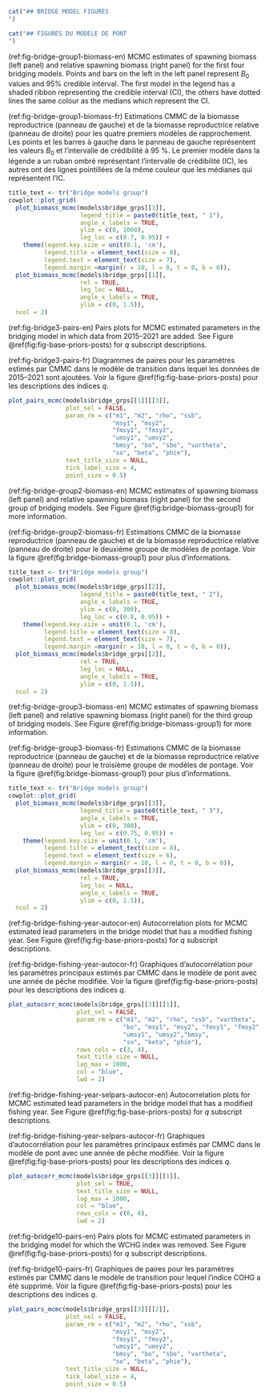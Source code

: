 ```r
cat("## BRIDGE MODEL FIGURES
")
```

```r
cat("## FIGURES DU MODÈLE DE PONT
")
```

(ref:fig-bridge-group1-biomass-en) MCMC estimates of spawning biomass (left panel) and relative spawning biomass (right panel) for the first four bridging models. Points and bars on the left in the left panel represent $B_0$ values and 95% credible interval. The first model in the legend has a shaded ribbon representing the credible interval (CI), the others have dotted lines the same colour as the medians which represent the CI.

(ref:fig-bridge-group1-biomass-fr) Estimations CMMC de la biomasse reproductrice (panneau de gauche) et de la biomasse reproductrice relative (panneau de droite) pour les quatre premiers modèles de rapprochement. Les points et les barres à gauche dans le panneau de gauche représentent les valeurs $B_0$ et l'intervalle de crédibilité à 95 %. Le premier modèle dans la légende a un ruban ombré représentant l'intervalle de crédibilité (IC), les autres ont des lignes pointillées de la même couleur que les médianes qui représentent l'IC.

```r

title_text <- tr("Bridge models group")
cowplot::plot_grid(
  plot_biomass_mcmc(models$bridge_grps[[1]],
                    legend_title = paste0(title_text, " 1"),
                    angle_x_labels = TRUE,
                    ylim = c(0, 1000),
                    leg_loc = c(0.7, 0.95)) +
    theme(legend.key.size = unit(0.1, 'cm'),
          legend.title = element_text(size = 8),
          legend.text = element_text(size = 7),
          legend.margin =margin(r = 10, l = 0, t = 0, b = 0)),
  plot_biomass_mcmc(models$bridge_grps[[1]],
                    rel = TRUE,
                    leg_loc = NULL,
                    angle_x_labels = TRUE,
                    ylim = c(0, 1.5)),
  ncol = 2)

```

(ref:fig-bridge3-pairs-en) Pairs plots for MCMC estimated parameters in the bridging model in which data from 2015--2021 are added. See Figure \@ref(fig:fig-base-priors-posts) for $q$ subscript descriptions.

(ref:fig-bridge3-pairs-fr) Diagrammes de paires pour les paramètres estimés par CMMC dans le modèle de transition dans lequel les données de 2015--2021 sont ajoutées. Voir la figure \@ref(fig:fig-base-priors-posts) pour les descriptions des indices $q$.

```r
plot_pairs_mcmc(models$bridge_grps[[1]][[3]],
                plot_sel = FALSE,
                param_rm = c("m1", "m2", "rho", "ssb",
                             "msy1", "msy2",
                             "fmsy1", "fmsy2",
                             "umsy1", "umsy2",
                             "bmsy", "bo", "sbo", "vartheta",
                             "so", "beta", "phie"),
                text_title_size = NULL,
                tick_label_size = 4,
                point_size = 0.5)
```

(ref:fig-bridge-group2-biomass-en) MCMC estimates of spawning biomass (left panel) and relative spawning biomass (right panel) for the second group of bridging models. See Figure \@ref(fig:bridge-biomass-group1) for more information.

(ref:fig-bridge-group2-biomass-fr) Estimations CMMC de la biomasse reproductrice (panneau de gauche) et de la biomasse reproductrice relative (panneau de droite) pour le deuxième groupe de modèles de pontage. Voir la figure \@ref(fig:bridge-biomass-group1) pour plus d'informations.

```r

title_text <- tr("Bridge models group")
cowplot::plot_grid(
  plot_biomass_mcmc(models$bridge_grps[[2]],
                    legend_title = paste0(title_text, " 2"),
                    angle_x_labels = TRUE,
                    ylim = c(0, 300),
                    leg_loc = c(0.8, 0.95)) +
    theme(legend.key.size = unit(0.1, 'cm'),
          legend.title = element_text(size = 8),
          legend.text = element_text(size = 7),
          legend.margin =margin(r = 10, l = 0, t = 0, b = 0)),
  plot_biomass_mcmc(models$bridge_grps[[2]],
                    rel = TRUE,
                    leg_loc = NULL,
                    angle_x_labels = TRUE,
                    ylim = c(0, 1.5)),
  ncol = 2)

```

<!-- (ref:fig-bridge-group1-index-en) MCMC fits to the indices of abundance for the first group of bridging models. -->

<!-- (ref:fig-bridge-group1-index-fr) French caption here -->

<!-- ```{r bridge-index-group1, fig.cap = ifelse(fr(), "(ref:fig-bridge-group1-index-fr)", "(ref:fig-bridge-group1-index-en)"), out.width = "100%"} -->
<!-- plot_index_mcmc(models$bridge_grps[[1]], -->
<!--                 type = "fits", -->
<!--                 surv_index = survey_index, -->
<!--                 leg_loc = "facet", -->
<!--                 text_title_size = NULL) -->
<!-- ``` -->

(ref:fig-bridge-group3-biomass-en) MCMC estimates of spawning biomass (left panel) and relative spawning biomass (right panel) for the third group of bridging models. See Figure \@ref(fig:bridge-biomass-group1) for more information.

(ref:fig-bridge-group3-biomass-fr) Estimations CMMC de la biomasse reproductrice (panneau de gauche) et de la biomasse reproductrice relative (panneau de droite) pour le troisième groupe de modèles de pontage. Voir la figure \@ref(fig:bridge-biomass-group1) pour plus d'informations.

```r

title_text <- tr("Bridge models group")
cowplot::plot_grid(
  plot_biomass_mcmc(models$bridge_grps[[3]],
                    legend_title = paste0(title_text, " 3"),
                    angle_x_labels = TRUE,
                    ylim = c(0, 300),
                    leg_loc = c(0.75, 0.95)) +
    theme(legend.key.size = unit(0.1, 'cm'),
          legend.title = element_text(size = 8),
          legend.text = element_text(size = 6),
          legend.margin = margin(r = 10, l = 0, t = 0, b = 0)),
  plot_biomass_mcmc(models$bridge_grps[[3]],
                    rel = TRUE,
                    leg_loc = NULL,
                    angle_x_labels = TRUE,
                    ylim = c(0, 1.5)),
  ncol = 2)

```

(ref:fig-bridge-fishing-year-autocor-en) Autocorrelation plots for MCMC estimated lead parameters in the bridge model that has a modified fishing year. See Figure \@ref(fig:fig-base-priors-posts) for $q$ subscript descriptions.

(ref:fig-bridge-fishing-year-autocor-fr) Graphiques d'autocorrélation pour les paramètres principaux estimés par CMMC dans le modèle de pont avec une année de pêche modifiée. Voir la figure \@ref(fig:fig-base-priors-posts) pour les descriptions des indices $q$.

```r
plot_autocorr_mcmc(models$bridge_grps[[3]][[1]],
                   plot_sel = FALSE,
                   param_rm = c("m1", "m2", "rho", "ssb", "vartheta",
                                "bo", "msy1", "msy2", "fmsy1", "fmsy2",
                                "umsy1", "umsy2","bmsy",
                                "so", "beta", "phie"),
                   rows_cols = c(3, 4),
                   text_title_size = NULL,
                   lag_max = 1000,
                   col = "blue",
                   lwd = 2)
```

(ref:fig-bridge-fishing-year-selpars-autocor-en) Autocorrelation plots for MCMC estimated lead parameters in the bridge model that has a modified fishing year. See Figure \@ref(fig:fig-base-priors-posts) for $q$ subscript descriptions.

(ref:fig-bridge-fishing-year-selpars-autocor-fr) Graphiques d'autocorrélation pour les paramètres principaux estimés par CMMC dans le modèle de pont avec une année de pêche modifiée. Voir la figure \@ref(fig:fig-base-priors-posts) pour les descriptions des indices $q$.

```r
plot_autocorr_mcmc(models$bridge_grps[[3]][[1]],
                   plot_sel = TRUE,
                   text_title_size = NULL,
                   lag_max = 1000,
                   col = "blue",
                   rows_cols = c(6, 4),
                   lwd = 2)
```

(ref:fig-bridge10-pairs-en) Pairs plots for MCMC estimated parameters in the bridging model for which the WCHG index was removed. See Figure \@ref(fig:fig-base-priors-posts) for $q$ subscript descriptions.

(ref:fig-bridge10-pairs-fr) Graphiques de paires pour les paramètres estimés par CMMC dans le modèle de transition pour lequel l'indice COHG a été supprimé. Voir la figure \@ref(fig:fig-base-priors-posts) pour les descriptions des indices $q$.

```r
plot_pairs_mcmc(models$bridge_grps[[3]][[2]],
                plot_sel = FALSE,
                param_rm = c("m1", "m2", "rho", "ssb",
                             "msy1", "msy2",
                             "fmsy1", "fmsy2",
                             "umsy1", "umsy2",
                             "bmsy", "bo", "sbo", "vartheta",
                             "so", "beta", "phie"),
                text_title_size = NULL,
                tick_label_size = 4,
                point_size = 0.5)
```

<!-- (ref:fig-bridge-index-resids) Log standardized residuals for the indices used in the first four bridge models. -->

<!-- ```{r bridge-index-resids-qcs, fig.cap = "(ref:fig-bridge-index-resid-qcs)", fig.pos = "H"} -->
<!-- legend <- cowplot::get_legend(plot_index_mcmc(models$bridge_grps[[1]], -->
<!--                                               type = "resids", -->
<!--                                               gear = 1, -->
<!--                                               surv_index = survey_index)) -->
<!-- p <- cowplot::plot_grid( -->
<!--   plot_index_mcmc(models$bridge_grps[[1]], -->
<!--                   type = "resids", -->
<!--                   gear = 1, -->
<!--                   surv_index = survey_index, -->
<!--                   leg_loc = NULL), -->
<!--   plot_index_mcmc(models$bridge_grps[[1]], -->
<!--                   type = "resids", -->
<!--                   gear = 2, -->
<!--                   surv_index = survey_index, -->
<!--                   leg_loc = NULL), -->
<!--   plot_index_mcmc(models$bridge_grps[[1]], -->
<!--                   type = "resids", -->
<!--                   gear = 3, -->
<!--                   surv_index = survey_index, -->
<!--                   leg_loc = NULL), -->
<!--   plot_index_mcmc(models$bridge_grps[[1]], -->
<!--                   type = "resids", -->
<!--                   gear = 4, -->
<!--                   surv_index = survey_index, -->
<!--                   leg_loc = NULL), -->
<!--   plot_index_mcmc(models$bridge_grps[[1]], -->
<!--                   type = "resids", -->
<!--                   gear = 5, -->
<!--                   surv_index = survey_index, -->
<!--                   leg_loc = NULL)) -->
<!--   # Place legend in empty grid cell -->
<!--   p + cowplot::draw_grob(legend, 2/3, -1/6, 1/3, 0.5) -->
<!-- ``` -->

\clearpage
